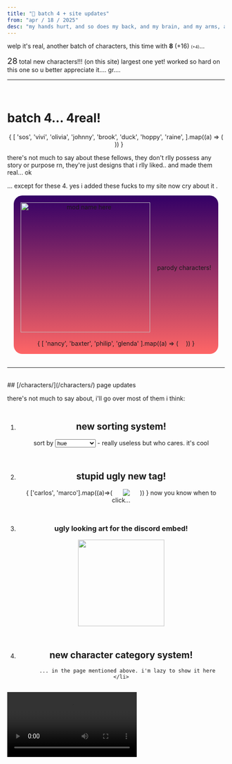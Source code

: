 ```yaml
---
title: "👥 batch 4 + site updates"
from: "apr / 18 / 2025"
desc: "my hands hurt, and so does my back, and my brain, and my arms, and my eyes"
---
```


welp it's real, another batch of characters, this time with **8** (+16) <span style="font-size: 0.6rem;">(+4)</span>...

<span style="font-size: 1.2rem; color: var(--col-light);">28</span> total new characters!!! (on this site)
largest one yet! worked so hard on this one so u better appreciate it.... gr....

---
<br />

# batch 4... 4real!
<div style="text-align: center; max-width: 900px; gap: 12px; margin: auto;">
    {
        [
            'sos', 'vivi', 'olivia', 'johnny', 'brook',
            'duck', 'hoppy', 'raine',
        ].map((a) => (
            <div style="display: inline-block; margin: 5px;">
                <CharButton
                    character={a}
                />
            </div>
        ))
    }
</div>

there's not much to say about these fellows, they don't rlly possess any story 
or purpose rn, they're just designs that i rlly liked.. and made them real... ok

... except for these 4. yes i added these fucks to my site now cry about it  .
<div style="text-align: center; width: fit-content; max-width: 900px; gap: 12px; margin: auto; background-image: linear-gradient(to bottom, #306, #f66); padding: 16px; border-radius: 20px; box-shadow: 0px 5px 0px var(--col-dim);">
    <div style="display: flex; align-items:center; justify-content: center; gap: 1rem;"><a href="/projects/mod-name-here">
        <img
            src="/images/modnameherelogo.png"
            width="300"
            title="mod name here"
            alt="mod name here"
        />
    </a>
    <span>parody characters!</span>
    </div>
    <br/>
    {
        [
            'nancy', 'baxter', 'philip', 'glenda'
        ].map((a) => (
            <div style="display: inline-block; margin: 5px;">
                <CharButton
                    size={150}
                    character={a}
                />
            </div>
        ))
    }
</div>
<br/>

---
<br/>
## [/characters/](/characters/) page updates

there's not much to say about, i'll go over most of them i think:

<ol style="text-align: center; display:flex; flex-direction: column; gap: 24px;">
    <li>
        <h2>new sorting system!</h2>
        <div>
            <span style="color: var(--col-light);">sort by </span>
            <select id="sort-select">
                <option selected="selected">hue</option>
                <option>alphabetical</option>
                <option>recent</option>
            </select>
            - really useless but who cares. it's cool
        </div>
    </li>
    <li>
        <h2>stupid ugly new tag!</h2>
        <div style="display: inline-block; margin: auto;">
            <div style="display: flex; gap: 24px;">
            {
                ['carlos', 'marco'].map((a)=>(<div style="display: flex;">
                    <CharButton
                        size={150}
                        character={a}
                    />
                    <img
                        src="/characters/new-char.gif"
                        style={`
                        position: absolute;
                        pointer-events: none;
                        z-index: 500;
                        translate: ${150 / 2 + 16}px -6px;
                    `}
                    />
                </div>))
            }
            </div>
        </div>
        now you know when to click...
    </li>
    <li>
        <h3>ugly looking art for the discord embed!</h3>
        <img src="/images/charbox.png" height="200"/>
    </li>
    <li>
        <h2>new character category system!</h2>
        
        ... in the page mentioned above. i'm lazy to show it here
    </li>
</ol>

<video controls src="/mario.mp4"/>